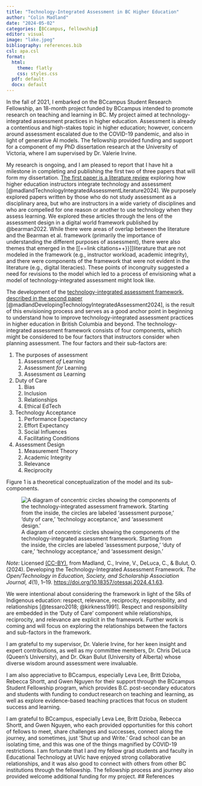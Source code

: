 ```yaml
---
title: "Technology-Integrated Assessment in BC Higher Education"
author: "Colin Madland"
date: "2024-05-02"
categories: [BCcampus, fellowship]
editor: visual
image: "lake.jpeg"
bibliography: references.bib
csl: apa.csl
format:
  html:
    theme: flatly
    css: styles.css
  pdf: default
  docx: default
---
```



In the fall of 2021, I embarked on the BCcampus Student Research Fellowship, an 18-month project funded by BCcampus intended to promote research on teaching and learning in BC. My project aimed at technology-integrated assessment practices in higher education. Assessment is already a contentious and high-stakes topic in higher education; however, concern around assessment escalated due to the COVID-19 pandemic, and also in light of generative AI models. The fellowship provided funding and support for a component of my PhD dissertation research at the University of Victoria, where I am supervised by Dr. Valerie Irvine. 

My research is ongoing, and I am pleased to report that I have hit a milestone in completing and publishing the first two of three papers that will form my dissertation. [The first paper is a literature review](https://doi.org/10.18357/otessaj.2024.4.1.57) exploring how higher education instructors integrate technology and assessment [@madlandTechnologyIntegratedAssessmentLiterature2024]. We purposely explored papers written by those who do not study assessment as a disciplinary area, but who are instructors in a wide variety of disciplines and who are compelled for one reason or another to use technology when they assess learning. We explored these articles through the lens of the assessment design in a digital world framework published by @bearman2022. While there were areas of overlap between the literature and the Bearman et al. framework (primarily the importance of understanding the different purposes of assessment), there were also themes that emerged in the [[==link citations++}}]]literature that are not modeled in the framework (e.g., instructor workload, academic integrity), and there were components of the framework that were not evident in the literature (e.g., digital literacies). These points of incongruity suggested a need for revisions to the model which led to a process of envisioning what a model of technology-integrated assessment might look like.


The development of the [technology-integrated assessment framework, described in the second paper](https://doi.org/10.18357/otessaj.2024.4.1.63) [@madlandDevelopingTechnologyIntegratedAssessment2024], is the result of this envisioning process and serves as a good anchor point in beginning to understand how to improve technology-integrated assessment practices in higher education in British Columbia and beyond. The technology-integrated assessment framework consists of four components, which might be considered to be four factors that instructors consider when planning assessment. The four factors and their sub-factors are:

1.  The purposes of assessment
    1.  Assessment *of* Learning
    2.  Assessment *for* Learning
    3.  Assessment *as* Learning
2.  Duty of Care
    1.  Bias
    2.  Inclusion
    3.  Relationships
    4.  Ethical EdTech
3.  Technology Acceptance
    1.  Performance Expectancy
    2.  Effort Expectancy
    3.  Social Influences
    4.  Facilitating Conditions
4.  Assessment Design
    1.  Measurement Theory
    2.  Academic Integrity
    3.  Relevance
    4.  Reciprocity

Figure 1 is a theoretical conceptualization of the model and its sub-components.

![A diagram of concentric circles showing the components of the technology-integrated assessment framework. Starting from the inside, the circles are labeled 'assessment purpose,' 'duty of care,' 'technology acceptance,' and 'assessment design.'](tiaf-q-full.png)

*Note:* Licensed [(CC-BY)](https://creativecommons.org/licenses/by/4.0/), from Madland, C., Irvine, V., DeLuca, C., & Bulut, O. (2024). Developing the Technology-Integrated Assessment Framework. *The Open/Technology in Education, Society, and Scholarship Association Journal, 4*(1), 1–19. <https://doi.org/10.18357/otessaj.2024.4.1.63>.  

We were intentional about considering the framework in light of the 5Rs of Indigenous education: respect, relevance, reciprocity, responsibility, and relationships [@tessaro2018; @kirkness1991]. Respect and responsibility are embedded in the 'Duty of Care' component while relationships, reciprocity, and relevance are explicit in the framework. Further work is coming and will focus on exploring the relationships between the factors and sub-factors in the framework.

I am grateful to my supervisor, Dr. Valerie Irvine, for her keen insight and expert contributions, as well as my committee members, Dr. Chris DeLuca (Queen's University), and Dr. Okan Bulut (University of Alberta) whose diverse wisdom around assessment were invaluable. 

I am also appreciative to BCcampus, especially Leva Lee, Britt Dzioba, Rebecca Shortt, and Gwen Nguyen for their support through the BCcampus Student Fellowship program, which provides B.C. post-secondary educators and students with funding to conduct research on teaching and learning, as well as explore evidence-based teaching practices that focus on student success and learning.

I am grateful to BCcampus, especially Leva Lee, Britt Dzioba, Rebecca Shortt, and Gwen Nguyen, who each provided opportunities for this cohort of fellows to meet, share challenges and successes, connect along the journey, and sometimes, just 'Shut up and Write.' Grad school can be an isolating time, and this was one of the things magnified by COVID-19 restrictions. I am fortunate that I and my fellow grad students and faculty in Educational Technology at UVic have enjoyed strong collaborative relationships, and it was also good to connect with others from other BC institutions through the fellowship. The fellowship process and journey also provided welcome additional  funding for my project. 
## References